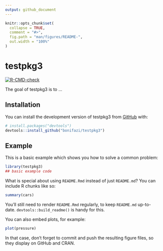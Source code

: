 ```yaml
---
output: github_document
---
```


<!-- README.md is generated from README.Rmd. Please edit that file -->

```r
knitr::opts_chunk$set(
  collapse = TRUE,
  comment = "#>",
  fig.path = "man/figures/README-",
  out.width = "100%"
)
```

# testpkg3

<!-- badges: start -->

[![R-CMD-check](https://github.com/bonifazi/testpkg3/actions/workflows/R-CMD-check.yaml/badge.svg)](https://github.com/bonifazi/testpkg3/actions/workflows/R-CMD-check.yaml)

<!-- badges: end -->

The goal of testpkg3 is to ...

## Installation

You can install the development version of testpkg3 from [GitHub](https://github.com/) with:

``` r
# install.packages("devtools")
devtools::install_github("bonifazi/testpkg3")
```

## Example

This is a basic example which shows you how to solve a common problem:

```r
library(testpkg3)
## basic example code
```

What is special about using `README.Rmd` instead of just `README.md`? You can include R chunks like so:

```r
summary(cars)
```

You'll still need to render `README.Rmd` regularly, to keep `README.md` up-to-date. `devtools::build_readme()` is handy for this.

You can also embed plots, for example:

```r
plot(pressure)
```

In that case, don't forget to commit and push the resulting figure files, so they display on GitHub and CRAN.
